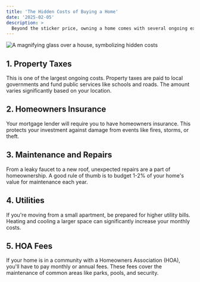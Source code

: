 ```yaml
---
title: 'The Hidden Costs of Buying a Home'
date: '2025-02-05'
description: >
  Beyond the sticker price, owning a home comes with several ongoing expenses that first-time buyers often overlook. Here’s what to budget for.
---
```


![A magnifying glass over a house, symbolizing hidden costs](/images/blog/hidden-costs.jpg)

## 1. Property Taxes
This is one of the largest ongoing costs. Property taxes are paid to local governments and fund public services like schools and roads. The amount varies significantly based on your location.

## 2. Homeowners Insurance
Your mortgage lender will require you to have homeowners insurance. This protects your investment against damage from events like fires, storms, or theft.

## 3. Maintenance and Repairs
From a leaky faucet to a new roof, unexpected repairs are a part of homeownership. A good rule of thumb is to budget 1-2% of your home's value for maintenance each year.

## 4. Utilities
If you're moving from a small apartment, be prepared for higher utility bills. Heating and cooling a larger space can significantly increase your monthly costs.

## 5. HOA Fees
If your home is in a community with a Homeowners Association (HOA), you'll have to pay monthly or annual fees. These fees cover the maintenance of common areas like parks, pools, and security.
